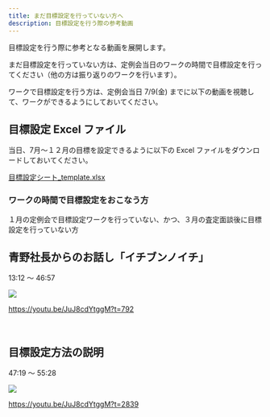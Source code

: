 ```yaml
---
title: まだ目標設定を行っていない方へ
description: 目標設定を行う際の参考動画
---
```


目標設定を行う際に参考となる動画を展開します。

まだ目標設定を行っていない方は、定例会当日のワークの時間で目標設定を行ってください（他の方は振り返りのワークを行います）。

ワークで目標設定を行う方は、定例会当日 7/9(金) までに以下の動画を視聴して、ワークができるようにしておいてください。

## 目標設定 Excel ファイル

当日、7月～１２月の目標を設定できるように以下の Excel ファイルをダウンロードしておいてください。

[目標設定シート_template.xlsx](./目標設定シート_template.xlsx)

### ワークの時間で目標設定をおこなう方

１月の定例会で目標設定ワークを行っていない、かつ、３月の査定面談後に目標設定を行っていない方

## 青野社長からのお話し「イチブンノイチ」

13:12 ～ 46:57

<a href="https://youtu.be/JuJ8cdYtggM?t=792" target="_blank"><img src="./one-one.png" /></a>

<p><a href="https://youtu.be/JuJ8cdYtggM?t=792" target="_blank">https://youtu.be/JuJ8cdYtggM?t=792</a></p>

<br />

## 目標設定方法の説明

47:19 ～ 55:28

<a href="https://youtu.be/JuJ8cdYtggM?t=2839" target="_blank"><img src="./lecture-for-goal-settings.png" /></a>

<p><a href="https://youtu.be/JuJ8cdYtggM?t=2839" target="_blank">https://youtu.be/JuJ8cdYtggM?t=2839</a></p>
